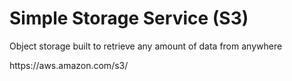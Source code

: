 # Simple Storage Service (S3)

Object storage built to retrieve any amount of data from anywhere

https://aws.amazon.com/s3/
